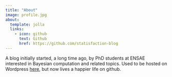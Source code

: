 ```yaml
---
title: "About"
image: profile.jpg
about:
  template: jolla
  links:
    - icon: github
      text: Github
      href: https://github.com/statisfaction-blog
---
```


A blog initially started, a long time ago, by PhD students at ENSAE interested
in Bayesian computation and related topics. Used to be hosted on Wordpress
[here](https://statisfaction.wordpress.com), but now lives a happier life on
github.  

